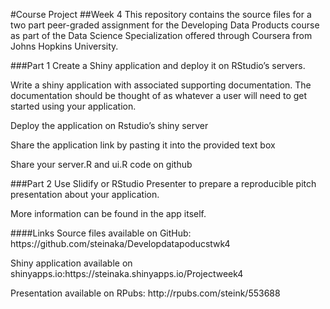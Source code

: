 #Course Project
##Week 4
This repository contains the source files for a two part peer-graded assignment for the Developing Data Products course as part of the Data Science Specialization offered through Coursera from Johns Hopkins University.

###Part 1
Create a Shiny application and deploy it on RStudio's servers.

Write a shiny application with associated supporting documentation. The documentation should be thought of as whatever a user will need to get started using your application.

Deploy the application on Rstudio's shiny server

Share the application link by pasting it into the provided text box

Share your server.R and ui.R code on github

###Part 2
Use Slidify or RStudio Presenter to prepare a reproducible pitch presentation about your application.


More information can be found in the app itself.

####Links
Source files available on GitHub: https://github.com/steinaka/Developdatapoducstwk4

Shiny application available on shinyapps.io:https://steinaka.shinyapps.io/Projectweek4

Presentation available on RPubs: http://rpubs.com/steink/553688